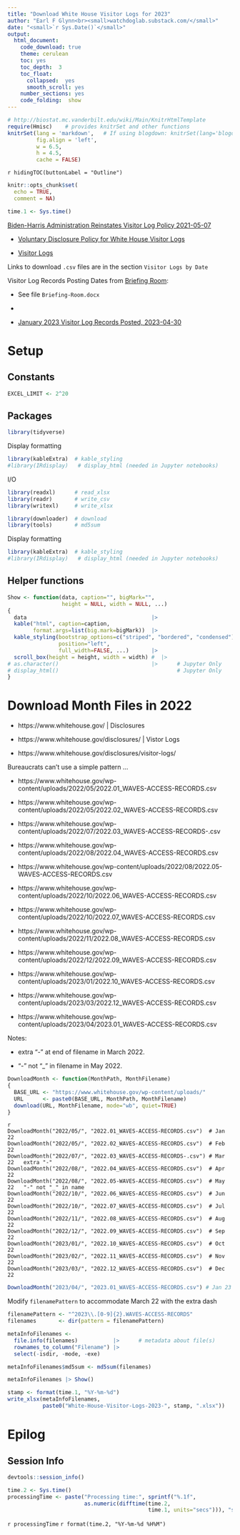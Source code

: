 ```yaml
---
title: "Download White House Visitor Logs for 2023"
author: "Earl F Glynn<br><small>watchdoglab.substack.com/</small>"
date: "<small>`r Sys.Date()`</small>"
output:
  html_document:
    code_download: true
    theme: cerulean
    toc: yes
    toc_depth:  3
    toc_float:
      collapsed:  yes
      smooth_scroll: yes
    number_sections: yes
    code_folding:  show             
---
```


```r
# http://biostat.mc.vanderbilt.edu/wiki/Main/KnitrHtmlTemplate
require(Hmisc)    # provides knitrSet and other functions
knitrSet(lang = 'markdown',   # If using blogdown: knitrSet(lang='blogdown')
         fig.align = 'left',
         w = 6.5,
         h = 4.5,
         cache = FALSE)
```

`r hidingTOC(buttonLabel = "Outline")`

```r
knitr::opts_chunk$set(
  echo = TRUE,
  comment = NA)

time.1 <- Sys.time()
```

[Biden-⁠Harris Administration Reinstates Visitor Log Policy 2021-05-07](https://www.whitehouse.gov/briefing-room/disclosures/2021/05/07/biden-harris-administration-reinstates-visitor-log-policy-will-be-first-administration-to-post-records-from-first-full-year-in-office/)

* [Voluntary Disclosure Policy for White House Visitor Logs](https://www.whitehouse.gov/voluntary-disclosure/)

* [Visitor Logs](https://www.whitehouse.gov/disclosures/visitor-logs/)

Links to download `.csv` files are in the section `Visitor Logs by Date`

Visitor Log Records Posting Dates from [Briefing Room](https://www.whitehouse.gov/briefing-room/):

* See file `Briefing-Room.docx`

* []()

* [January 2023 Visitor Log Records Posted, 2023-04-30](https://www.whitehouse.gov/briefing-room/disclosures/2023/04/30/january-2023-visitor-log-records-posted/)

# Setup {.tabset .tabset-fade .tabset-pills}

## {.active}

## Constants

```r
EXCEL_LIMIT <- 2^20
```

## Packages

```r
library(tidyverse)
```

Display formatting

```r
library(kableExtra)  # kable_styling
#library(IRdisplay)   # display_html (needed in Jupyter notebooks)
```

I/O

```r
library(readxl)      # read_xlsx
library(readr)       # write_csv
library(writexl)     # write_xlsx
```                                          

```r
library(downloader)  # download
library(tools)       # md5sum        
```

Display formatting

```r
library(kableExtra)  # kable_styling
#library(IRdisplay)   # display_html (needed in Jupyter notebooks)
```         

## Helper functions

```r
Show <- function(data, caption="", bigMark="",
                 height = NULL, width = NULL, ...)
{
  data                                       |>
  kable("html", caption=caption,
        format.args=list(big.mark=bigMark))  |>
  kable_styling(bootstrap_options=c("striped", "bordered", "condensed"),
                position="left",
                full_width=FALSE, ...)       |>
  scroll_box(height = height, width = width) #  |>
# as.character()                             |>      # Jupyter Only
# display_html()                                     # Jupyter Only
}
```                           

# Download Month Files in 2022

* https://www.whitehouse.gov/ | Disclosures

* https://www.whitehouse.gov/disclosures/ | Vistor Logs

* https://www.whitehouse.gov/disclosures/visitor-logs/ 

Bureaucrats can't use a simple pattern ... 

* https://www.whitehouse.gov/wp-content/uploads/2022/05/2022.01_WAVES-ACCESS-RECORDS.csv

* https://www.whitehouse.gov/wp-content/uploads/2022/05/2022.02_WAVES-ACCESS-RECORDS.csv

* https://www.whitehouse.gov/wp-content/uploads/2022/07/2022.03_WAVES-ACCESS-RECORDS-.csv

* https://www.whitehouse.gov/wp-content/uploads/2022/08/2022.04_WAVES-ACCESS-RECORDS.csv

* https://www.whitehouse.gov/wp-content/uploads/2022/08/2022.05-WAVES-ACCESS-RECORDS.csv

* https://www.whitehouse.gov/wp-content/uploads/2022/10/2022.06_WAVES-ACCESS-RECORDS.csv

* https://www.whitehouse.gov/wp-content/uploads/2022/10/2022.07_WAVES-ACCESS-RECORDS.csv

* https://www.whitehouse.gov/wp-content/uploads/2022/11/2022.08_WAVES-ACCESS-RECORDS.csv

* https://www.whitehouse.gov/wp-content/uploads/2022/12/2022.09_WAVES-ACCESS-RECORDS.csv

* https://www.whitehouse.gov/wp-content/uploads/2023/01/2022.10_WAVES-ACCESS-RECORDS.csv

* https://www.whitehouse.gov/wp-content/uploads/2023/03/2022.12_WAVES-ACCESS-RECORDS.csv

* https://www.whitehouse.gov/wp-content/uploads/2023/04/2023.01_WAVES-ACCESS-RECORDS.csv

Notes:

* extra "-" at end of filename in March 2022.

* "-" not "_" in filename in May 2022.

```r
DownloadMonth <- function(MonthPath, MonthFilename)
{
  BASE_URL <- "https://www.whitehouse.gov/wp-content/uploads/"
  URL      <- paste0(BASE_URL, MonthPath, MonthFilename)
  download(URL, MonthFilename, mode="wb", quiet=TRUE)  
}
```

```
{r}
DownloadMonth("2022/05/", "2022.01_WAVES-ACCESS-RECORDS.csv")  # Jan 22
DownloadMonth("2022/05/", "2022.02_WAVES-ACCESS-RECORDS.csv")  # Feb 22
DownloadMonth("2022/07/", "2022.03_WAVES-ACCESS-RECORDS-.csv") # Mar 22   extra "-"
DownloadMonth("2022/08/", "2022.04_WAVES-ACCESS-RECORDS.csv")  # Apr 22
DownloadMonth("2022/08/", "2022.05-WAVES-ACCESS-RECORDS.csv")  # May 22   "-" not "_" in name
DownloadMonth("2022/10/", "2022.06_WAVES-ACCESS-RECORDS.csv")  # Jun 22
DownloadMonth("2022/10/", "2022.07_WAVES-ACCESS-RECORDS.csv")  # Jul 22
DownloadMonth("2022/11/", "2022.08_WAVES-ACCESS-RECORDS.csv")  # Aug 22
DownloadMonth("2022/12/", "2022.09_WAVES-ACCESS-RECORDS.csv")  # Sep 22
DownloadMonth("2023/01/", "2022.10_WAVES-ACCESS-RECORDS.csv")  # Oct 22
DownloadMonth("2023/02/", "2022.11_WAVES-ACCESS-RECORDS.csv")  # Nov 22
DownloadMonth("2023/03/", "2022.12_WAVES-ACCESS-RECORDS.csv")  # Dec 22
```

```r
DownloadMonth("2023/04/", "2023.01_WAVES-ACCESS-RECORDS.csv") # Jan 23
```

Modify `filenamePattern` to accommodate March 22 with the extra dash

```r
filenamePattern <- "^2023\\.[0-9]{2}.WAVES-ACCESS-RECORDS"
filenames       <- dir(pattern = filenamePattern)

metaInfoFilenames <- 
  file.info(filenames)           |>      # metadata about file(s) 
  rownames_to_column("Filename") |>
  select(-isdir, -mode, -exe)
```

```r
metaInfoFilenames$md5sum <- md5sum(filenames) 
```

```r
metaInfoFilenames |> Show()
```

```r
stamp <- format(time.1, "%Y-%m-%d")
write_xlsx(metaInfoFilenames, 
           paste0("White-House-Visitor-Logs-2023-", stamp, ".xlsx"))
```


# Epilog {.tabset .tabset-fade .tabset-pills}

## {.active}

## Session Info

```r
devtools::session_info()
```

</div>

```r
time.2 <- Sys.time()
processingTime <- paste("Processing time:", sprintf("%.1f",
                        as.numeric(difftime(time.2,
                                            time.1, units="secs"))), "secs\n")
```

`r processingTime`
`r format(time.2, "%Y-%m-%d %H%M")`

